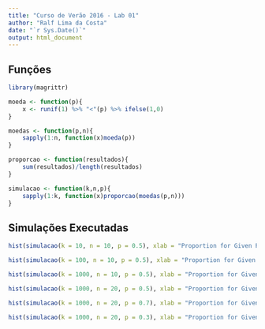 ```yaml
---
title: "Curso de Verão 2016 - Lab 01"
author: "Ralf Lima da Costa"
date: "`r Sys.Date()`"
output: html_document
---
```


## Funções

```r
library(magrittr)

moeda <- function(p){
    x <- runif(1) %>% "<"(p) %>% ifelse(1,0)
}

moedas <- function(p,n){
    sapply(1:n, function(x)moeda(p))
}

proporcao <- function(resultados){
    sum(resultados)/length(resultados)
}

simulacao <- function(k,n,p){
    sapply(1:k, function(x)proporcao(moedas(p,n)))
}
```

## Simulações Executadas

```r
hist(simulacao(k = 10, n = 10, p = 0.5), xlab = "Proportion for Given Probability", ylab = "Number of Simulations")

hist(simulacao(k = 100, n = 10, p = 0.5), xlab = "Proportion for Given Probability", ylab = "Number of Simulations")

hist(simulacao(k = 1000, n = 10, p = 0.5), xlab = "Proportion for Given Probability", ylab = "Number of Simulations")

hist(simulacao(k = 1000, n = 20, p = 0.5), xlab = "Proportion for Given Probability", ylab = "Number of Simulations")

hist(simulacao(k = 1000, n = 20, p = 0.7), xlab = "Proportion for Given Probability", ylab = "Number of Simulations")

hist(simulacao(k = 1000, n = 20, p = 0.3), xlab = "Proportion for Given Probability", ylab = "Number of Simulations")

```

